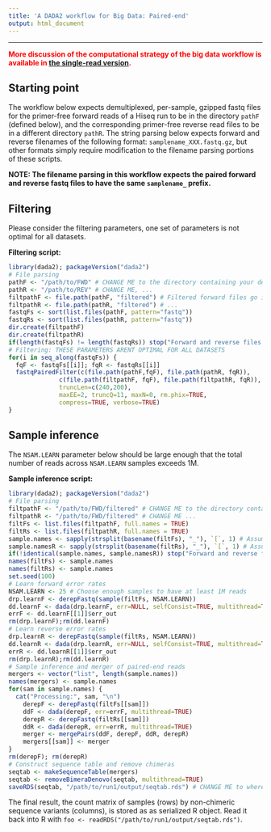 ```yaml
---
title: 'A DADA2 workflow for Big Data: Paired-end'
output: html_document
---
```


--------------------------

**<span style="color:red">More discussion of the computational strategy of the big data workflow is available in [the single-read version](bigdata.html).**

## Starting point

The workflow below expects demultiplexed, per-sample, gzipped fastq files for the primer-free forward reads of a Hiseq run to be in the directory `pathF` (defined below), and the corresponding primer-free reverse read files to be in a different directory `pathR`. The string parsing below expects forward and reverse filenames of the following format: `samplename_XXX.fastq.gz`, but other formats simply require modification to the filename parsing portions of these scripts.

**NOTE: The filename parsing in this workflow expects the paired forward and reverse fastq files to have the same `samplename_` prefix.**

## Filtering

Please consider the filtering parameters, one set of parameters is not optimal for all datasets.

**Filtering script:**
```r
library(dada2); packageVersion("dada2")
# File parsing
pathF <- "/path/to/FWD" # CHANGE ME to the directory containing your demultiplexed forward-read fastq files
pathR <- "/path/to/REV" # CHANGE ME, ...
filtpathF <- file.path(pathF, "filtered") # Filtered forward files go into the pathF/filtered/ subdirectory
filtpathR <- file.path(pathR, "filtered") # ...
fastqFs <- sort(list.files(pathF, pattern="fastq"))
fastqRs <- sort(list.files(pathR, pattern="fastq"))
dir.create(filtpathF)
dir.create(filtpathR)
if(length(fastqFs) != length(fastqRs)) stop("Forward and reverse files do not match.")
# Filtering: THESE PARAMETERS ARENT OPTIMAL FOR ALL DATASETS
for(i in seq_along(fastqFs)) {
  fqF <- fastqFs[[i]]; fqR <- fastqRs[[i]]
  fastqPairedFilter(c(file.path(pathF,fqF), file.path(pathR, fqR)),
              c(file.path(filtpathF, fqF), file.path(filtpathR, fqR)),
              truncLen=c(240,200),
              maxEE=2, truncQ=11, maxN=0, rm.phix=TRUE,
              compress=TRUE, verbose=TRUE)
}
```

## Sample inference

The `NSAM.LEARN` parameter below should be large enough that the total number of reads across `NSAM.LEARN` samples exceeds 1M. 

**Sample inference script:**
```r
library(dada2); packageVersion("dada2")
# File parsing
filtpathF <- "/path/to/FWD/filtered" # CHANGE ME to the directory containing your filtered forward fastq files
filtpathR <- "/path/to/FWD/filtered" # CHANGE ME ...
filtFs <- list.files(filtpathF, full.names = TRUE)
filtRs <- list.files(filtpathR, full.names = TRUE)
sample.names <- sapply(strsplit(basename(filtFs), "_"), `[`, 1) # Assumes filename = samplename_XXX.fastq.gz
sample.namesR <- sapply(strsplit(basename(filtRs), "_"), `[`, 1) # Assumes filename = samplename_XXX.fastq.gz
if(!identical(sample.names, sample.namesR)) stop("Forward and reverse files do not match.")
names(filtFs) <- sample.names
names(filtRs) <- sample.names
set.seed(100)
# Learn forward error rates
NSAM.LEARN <- 25 # Choose enough samples to have at least 1M reads
drp.learnF <- derepFastq(sample(filtFs, NSAM.LEARN))
dd.learnF <- dada(drp.learnF, err=NULL, selfConsist=TRUE, multithread=TRUE)
errF <- dd.learnF[[1]]$err_out
rm(drp.learnF);rm(dd.learnF)
# Learn reverse error rates
drp.learnR <- derepFastq(sample(filtRs, NSAM.LEARN))
dd.learnR <- dada(drp.learnR, err=NULL, selfConsist=TRUE, multithread=TRUE)
errR <- dd.learnR[[1]]$err_out
rm(drp.learnR);rm(dd.learnR)
# Sample inference and merger of paired-end reads
mergers <- vector("list", length(sample.names))
names(mergers) <- sample.names
for(sam in sample.names) {
  cat("Processing:", sam, "\n")
	derepF <- derepFastq(filtFs[[sam]])
	ddF <- dada(derepF, err=errF, multithread=TRUE)
	derepR <- derepFastq(filtRs[[sam]])
	ddR <- dada(derepR, err=errR, multithread=TRUE)
	merger <- mergePairs(ddF, derepF, ddR, derepR)
	mergers[[sam]] <- merger
}
rm(derepF); rm(derepR)
# Construct sequence table and remove chimeras
seqtab <- makeSequenceTable(mergers)
seqtab <- removeBimeraDenovo(seqtab, multithread=TRUE)
saveRDS(seqtab, "/path/to/run1/output/seqtab.rds") # CHANGE ME to where you want sequence table saved
```

The final result, the count matrix of samples (rows) by non-chimeric sequence variants (columns), is stored as as serialized R object. Read it back into R with `foo <- readRDS("/path/to/run1/output/seqtab.rds")`.
